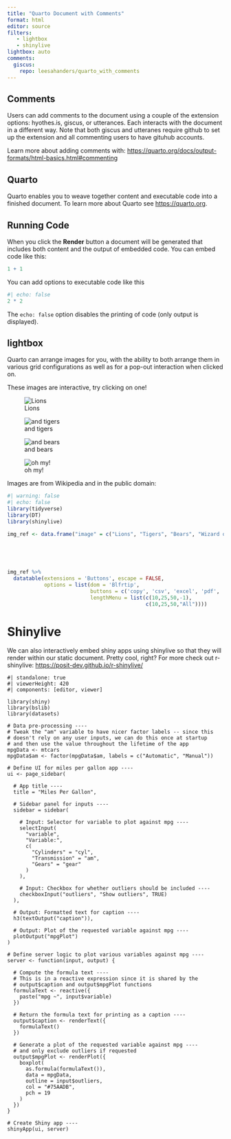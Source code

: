 ```yaml
---
title: "Quarto Document with Comments"
format: html
editor: source
filters:
   - lightbox
   - shinylive
lightbox: auto
comments:
  giscus: 
    repo: leesahanders/quarto_with_comments
---
```


<!-- setwd("C:/Users/LisaAnders/Documents/git/quarto_with_comments/giscus") -->

<script src="https://giscus.app/client.js"
        data-repo="leesahanders/quarto_with_comments"
        data-repo-id="R_kgDOLIJtnA"
        data-category="Show and tell"
        data-category-id="DIC_kwDOLIJtnM4Ch1g2"
        data-mapping="pathname"
        data-strict="0"
        data-reactions-enabled="1"
        data-emit-metadata="0"
        data-input-position="top"
        data-theme="light"
        data-lang="en"
        crossorigin="anonymous"
        async>
</script>


## Comments 

Users can add comments to the document using a couple of the extension options: hyothes.is, giscus, or utterances. Each interacts with the document in a different way. Note that both giscus and utteranes require github to set up the extension and all commenting users to have gituhub accounts. 

Learn more about adding comments with: <https://quarto.org/docs/output-formats/html-basics.html#commenting> 

## Quarto

Quarto enables you to weave together content and executable code into a finished document. To learn more about Quarto see <https://quarto.org>.

## Running Code

When you click the **Render** button a document will be generated that includes both content and the output of embedded code. You can embed code like this:

```r
1 + 1
```

You can add options to executable code like this

```r
#| echo: false
2 * 2
```

The `echo: false` option disables the printing of code (only output is displayed).


## lightbox

Quarto can arrange images for you, with the ability to both arrange them in various grid configurations as well as for a pop-out interaction when clicked on.  

These images are interactive, try clicking on one!

::: {layout-ncol="2"}

![Lions](img/Lion_waiting_in_Namibia.jpg){group="my-gallery"}

![and tigers](img/Panthera_tigris_corbetti_%28Tierpark_Berlin%29_832-714-%28118%29.jpg){group="my-gallery"}

![and bears](img/Chengdu-pandas-d10.jpg){group="my-gallery"}

![oh my!](img/The_Wizard_of_Oz_1955_Lobby_Card.jpg){group="my-gallery"}

:::


Images are from Wikipedia and in the public domain:

```r
#| warning: false
#| echo: false
library(tidyverse)
library(DT)
library(shinylive)

img_ref <- data.frame("image" = c("Lions", "Tigers", "Bears", "Wizard of Oz"), url = c('<a href="https://en.wikipedia.org/wiki/File:Lion_waiting_in_Namibia.jpg">Lions Wikipedia URL</a>',
                                                                                       '<a href="https://commons.wikimedia.org/wiki/File:Panthera_tigris_corbetti_(Tierpark_Berlin)_832-714-(118).jpg">Tigers Wikipedia URL</a>',
                                                                                       '<a href="https://en.wikipedia.org/wiki/Bear#/media/File:Chengdu-pandas-d10.jpg">Bears Wikipedia URL</a>',
                                                                                       '<a href="https://commons.wikimedia.org/wiki/File:The_Wizard_of_Oz_1955_Lobby_Card.jpg">Wizard of Oz Wikipedia URL</a>'))
                      

img_ref %>%
  datatable(extensions = 'Buttons', escape = FALSE,
            options = list(dom = 'Blfrtip',
                           buttons = c('copy', 'csv', 'excel', 'pdf', 'print'),
                           lengthMenu = list(c(10,25,50,-1),
                                             c(10,25,50,"All"))))
```

# Shinylive

We can also interactively embed shiny apps using shinylive so that they will render within our static document. Pretty cool, right? For more check out r-shinylive: <https://posit-dev.github.io/r-shinylive/> 

```shinylive-r
#| standalone: true
#| viewerHeight: 420
#| components: [editor, viewer]

library(shiny)
library(bslib)
library(datasets)

# Data pre-processing ----
# Tweak the "am" variable to have nicer factor labels -- since this
# doesn't rely on any user inputs, we can do this once at startup
# and then use the value throughout the lifetime of the app
mpgData <- mtcars
mpgData$am <- factor(mpgData$am, labels = c("Automatic", "Manual"))

# Define UI for miles per gallon app ----
ui <- page_sidebar(

  # App title ----
  title = "Miles Per Gallon",

  # Sidebar panel for inputs ----
  sidebar = sidebar(

    # Input: Selector for variable to plot against mpg ----
    selectInput(
      "variable",
      "Variable:",
      c(
        "Cylinders" = "cyl",
        "Transmission" = "am",
        "Gears" = "gear"
      )
    ),

    # Input: Checkbox for whether outliers should be included ----
    checkboxInput("outliers", "Show outliers", TRUE)
  ),

  # Output: Formatted text for caption ----
  h3(textOutput("caption")),

  # Output: Plot of the requested variable against mpg ----
  plotOutput("mpgPlot")
)

# Define server logic to plot various variables against mpg ----
server <- function(input, output) {

  # Compute the formula text ----
  # This is in a reactive expression since it is shared by the
  # output$caption and output$mpgPlot functions
  formulaText <- reactive({
    paste("mpg ~", input$variable)
  })

  # Return the formula text for printing as a caption ----
  output$caption <- renderText({
    formulaText()
  })

  # Generate a plot of the requested variable against mpg ----
  # and only exclude outliers if requested
  output$mpgPlot <- renderPlot({
    boxplot(
      as.formula(formulaText()),
      data = mpgData,
      outline = input$outliers,
      col = "#75AADB",
      pch = 19
    )
  })
}

# Create Shiny app ----
shinyApp(ui, server)

```

